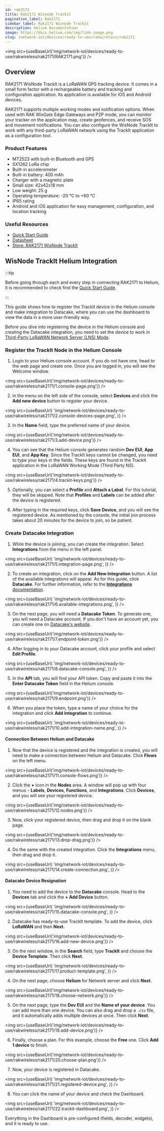 ```yaml
---
id: rak2171
title: Rak2171 Wisnode Trackit
pagination_label: Rak2171
sidebar_label: Rak2171 Wisnode Trackit
description: Helium Documentation
image: https://docs.helium.com/img/link-image.png
slug: /network-iot/devices/ready-to-use/rakwireless/rak2171
---
```



<img src={useBaseUrl('img/network-iot/devices/ready-to-use/rakwireless/rak2171/RAK2171.png')} />

## Overview

RAK2171 WisNode TrackIt is a LoRaWAN GPS tracking device. It comes in a small form factor with a
rechargeable battery and tracking and configuration application. Its application is available for
iOS and Android devices.

RAK2171 supports multiple working modes and notification options. When used with RAK WisGate Edge
Gateways and P2P mode, you can monitor your tracker on the application map, create geofences, and
receive SOS and movement notifications. You can also configure the WisNode TrackIt to work with any
third-party LoRaWAN network using the TrackIt application as a configuration tool.

### Product Features

- MT2523 with built-in Bluetooth and GPS
- SX1262 LoRa chip
- Built-in accelerometer
- Built-in battery: 400 mAh
- Charger with a magnetic plate
- Small size: 42x42x18 mm
- Low weight: 25 g
- Operating temperature: -20 °C to +60 °C
- IP65 rating
- Android and iOS application for easy management, configuration, and location tracking

### Useful Resources

- [Quick Start Guide](https://docs.rakwireless.com/Product-Categories/WisNode/RAK2171/Quickstart/)
- [Datasheet](https://docs.rakwireless.com/Product-Categories/WisNode/RAK2171/Datasheet/)
- [Store: RAK2171 WisNode TrackIt](https://store.rakwireless.com/products/wisnode-trackit-set-rak2171?utm_source=RAK2171WisNodeTrackIt&utm_medium=Document&utm_campaign=BuyFromStore)

## WisNode TrackIt Helium Integration

:::tip

Before going through each and every step in connecting RAK2171 to Helium, it is recommended to check
first the
[Quick Start Guide](https://docs.rakwireless.com/Product-Categories/WisNode/RAK2171/Quickstart/).

:::

This guide shows how to register the TrackIt device in the Helium console and make integration to
Datacake, where you can use the dashboard to view the data in a more user-friendly way.

Before you dive into registering the device in the Helium console and creating the Datacake
integration, you need to set the device to work in
[Third-Party LoRaWAN Network Server (LNS) Mode](https://docs.rakwireless.com/Product-Categories/WisNode/RAK2171/Quickstart/#third-party-lorawan-network-server-lns-mode).

### Register the TrackIt Node in the Helium Console

1. Login to your Helium console account. If you do not have one, head to the web page and create
   one. Once you are logged in, you will see the Welcome window.

<img
  src={useBaseUrl('img/network-iot/devices/ready-to-use/rakwireless/rak2171/1.console-page.png')}
/>

2. In the menu on the left side of the console, select **Devices** and click the **Add new device**
   button to register your device.

<img
  src={useBaseUrl(
    'img/network-iot/devices/ready-to-use/rakwireless/rak2171/2.console-devices-page.png',
  )}
/>

3. In the **Name** field, type the preferred name of your device.

<img
  src={useBaseUrl('img/network-iot/devices/ready-to-use/rakwireless/rak2171/3.add-device.png')}
/>

4. You can see that the Helium console generates random **Dev EUI**, **App EUI**, and **App Key**.
   Since the TrackIt keys cannot be changed, you need to type your keys in the fields. These keys
   are found in the TrackIt application in the LoRaWAN Working Mode (Third Party NS).

<img
  src={useBaseUrl('img/network-iot/devices/ready-to-use/rakwireless/rak2171/4.trackit-keys.png')}
/>

5. Optionally, you can select a **Profile** and **Attach a Label**. For this tutorial, they will be
   skipped. Note that **Profiles** and **Labels** can be added after the device is registered.

6. After typing in the required keys, click **Save Device**, and you will see the registered device.
   As mentioned by the console, the initial join process takes about 20 minutes for the device to
   join, so be patient.

### Create Datacake Integration

1. While the device is joining, you can create the integration. Select **Integrations** from the
   menu in the left panel.

<img
  src={useBaseUrl(
    'img/network-iot/devices/ready-to-use/rakwireless/rak2171/5.integration-page.png',
  )}
/>

2. To create an integration, click on the **Add New Integration** button. A list of the available
   integrations will appear. As for this guide, click **Datacake**. For further information, refer
   to the [**Integrations** documentation](/console/integrations/).

<img
  src={useBaseUrl(
    'img/network-iot/devices/ready-to-use/rakwireless/rak2171/6.available-integrations.png',
  )}
/>

3. On the next page, you will need a **Datacake Token**. To generate one, you will need a Datacake
   account. If you don't have an account yet, you can create one on
   [Datacake's website](https://datacake.co/).

<img
  src={useBaseUrl('img/network-iot/devices/ready-to-use/rakwireless/rak2171/7.endpoint-token.png')}
/>

4. After logging in to your Datacake account, click your profile and select **Edit Profile**.

<img
  src={useBaseUrl(
    'img/network-iot/devices/ready-to-use/rakwireless/rak2171/8.datacake-console.png',
  )}
/>

5. In the **API** tab, you will find your API token. Copy and paste it into the **Enter Datacake
   Token** field in the Helium console.

<img src={useBaseUrl('img/network-iot/devices/ready-to-use/rakwireless/rak2171/9.endpoint.png')} />

6. When you place the token, type a name of your choice for the integration and click **Add
   Integration** to continue.

<img
  src={useBaseUrl(
    'img/network-iot/devices/ready-to-use/rakwireless/rak2171/10.add-integration-name.png',
  )}
/>

#### Connection Between Helium and Datacake

1. Now that the device is registered and the integration is created, you will need to make a
   connection between Helium and Datacake. Click **Flows** on the left menu.

<img
  src={useBaseUrl('img/network-iot/devices/ready-to-use/rakwireless/rak2171/11.console-flows.png')}
/>

2. Click the **+** icon in the **Nodes** area. A window will pop up with four menus – **Labels**,
   **Devices**, **Functions**, and **Integrations**. Click **Devices**, and you will see your
   registered device.

<img src={useBaseUrl('img/network-iot/devices/ready-to-use/rakwireless/rak2171/12.nodes.png')} />

3. Now, click your registered device, then drag and drop it on the blank page.

<img
  src={useBaseUrl('img/network-iot/devices/ready-to-use/rakwireless/rak2171/13.drop-drag.png')}
/>

4. Do the same with the created integration. Click the **Integrations** menu, then drag and drop it.

<img
  src={useBaseUrl(
    'img/network-iot/devices/ready-to-use/rakwireless/rak2171/14.create-connection.png',
  )}
/>

#### Datacake Device Resignation

1. You need to add the device to the **Datacake** console. Head to the **Devices** tab and click the
   **+ Add Device** button.

<img
  src={useBaseUrl(
    'img/network-iot/devices/ready-to-use/rakwireless/rak2171/15.datacake-console.png',
  )}
/>

2. Datacake has ready-to-use TrackIt template. To add the device, click **LoRaWAN** and then
   **Next**.

<img
  src={useBaseUrl('img/network-iot/devices/ready-to-use/rakwireless/rak2171/16.add-new-device.png')}
/>

3. On the next window, in the **Search** field, type **TrackIt** and choose the **Device Template**.
   Then click **Next**.

<img
  src={useBaseUrl(
    'img/network-iot/devices/ready-to-use/rakwireless/rak2171/17.product-template.png',
  )}
/>

4. On the next page, choose **Helium** for Network server and click **Next**.

<img
  src={useBaseUrl('img/network-iot/devices/ready-to-use/rakwireless/rak2171/18.choose-network.png')}
/>

5. On the next page, type the **Dev EUI** and the **Name of your device**. You can add more than one
   device. You can also drag and drop a `.csv` file, and it automatically adds multiple devices at
   once. Then click **Next**.

<img
  src={useBaseUrl('img/network-iot/devices/ready-to-use/rakwireless/rak2171/19.add-device.png')}
/>

6. Finally, choose a plan. For this example, choose the **Free** one. Click **Add 1 device** to
   finish.

<img
  src={useBaseUrl('img/network-iot/devices/ready-to-use/rakwireless/rak2171/20.choose-plan.png')}
/>

7. Now, your device is registered in Datacake.

<img
  src={useBaseUrl(
    'img/network-iot/devices/ready-to-use/rakwireless/rak2171/21.registered-device.png',
  )}
/>

8. You can click the name of your device and check the Dashboard.

<img
  src={useBaseUrl(
    'img/network-iot/devices/ready-to-use/rakwireless/rak2171/22.trackit-dashboard.png',
  )}
/>

Everything in the Dashboard is pre-configured (fields, decoder, widgets), and it is ready to use.
